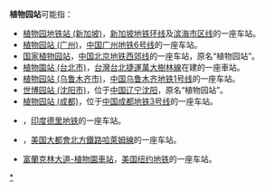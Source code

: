 '''植物园站'''可能指：
*[[植物园地铁站_(新加坡)|植物园地铁站 (新加坡)]]，[[新加坡|新加坡]][[新加坡地铁|地铁]][[新加坡地铁环线|环线]]及[[新加坡地铁滨海市区线|滨海市区线]]的一座车站。
*[[植物园站_(广州)|植物园站 (广州)]]，[[中国|中国]][[广州地铁|广州地铁]][[广州地铁6号线|6号线]]的一座车站。
*[[国家植物园站|国家植物园站]]，[[中国|中国]][[北京地铁|北京地铁]][[北京地铁西郊线|西郊线]]的一座车站，原名“植物园站”。
*[[植物園站_(台北市)|植物園站 (台北市)]]，[[台灣|台灣]][[台北捷運|台北捷運]][[萬大樹林線|萬大樹林線]]在建的一座車站。
*[[植物园站_(乌鲁木齐市)|植物园站 (乌鲁木齐市)]]，[[中国|中国]][[乌鲁木齐地铁|乌鲁木齐地铁]][[乌鲁木齐地铁1号线|1号线]]的一座车站。
*[[世博园站_(沈阳市)|世博园站 (沈阳市)]]，位于[[中华人民共和国|中国]][[辽宁省|辽宁]][[沈阳市|沈阳]]，原名“植物园站”。
*[[植物园站_(成都)|植物园站 (成都)]]，位于[[中华人民共和国|中国]][[成都地铁|成都地铁]][[成都地铁3号线|3号线]]的一座车站。
<!-- http://www.china.com.cn/travel/txt/2010-05/21/content_20090388.htm -->
*{{link-en|植物园站 (德里)|Botanical Garden metro station}}，[[印度|印度]][[德里地铁|德里地铁]]的一座车站。
*{{link-en|植物园站 (大都会北方铁路)|Botanical Garden (Metro-North station)}}，[[美国|美国]][[大都會北方鐵路|大都會北方鐵路]][[哈萊姆線|哈萊姆線]]的一座车站。
*[[富蘭克林大道-植物園車站|富蘭克林大道-植物園車站]]，[[美国|美国]][[纽约地铁|纽约地铁]]的一座车站。
{{disambig|Cat=四字車站名消歧義}}

[[Category:以公園命名的鐵路車站|*]]